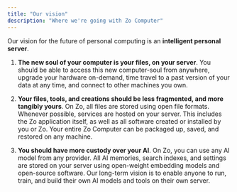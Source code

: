 ```yaml
---
title: "Our vision"
description: "Where we're going with Zo Computer"
---
```


Our vision for the future of personal computing is an **intelligent personal server**.

1. **The new soul of your computer is your files, on your server**. You should be able to access this new computer-soul from anywhere, upgrade your hardware on-demand, time travel to a past version of your data at any time, and connect to other machines you own.

2. **Your files, tools, and creations should be less fragmented, and more tangibly yours**. On Zo, all files are stored using open file formats. Whenever possible, services are hosted on your server. This includes the Zo application itself, as well as all software created or installed by you or Zo. Your entire Zo Computer can be packaged up, saved, and restored on any machine.

3. **You should have more custody over your AI**. On Zo, you can use any AI model from any provider. All AI memories, search indexes, and settings are stored on your server using open-weight embedding models and open-source software. Our long-term vision is to enable anyone to run, train, and build their own AI models and tools on their own server.